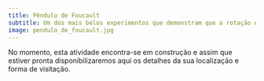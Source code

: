 ```yaml
---
title: Pêndulo de Foucault
subtitle: Um dos mais belos experimentos que demonstram que a rotação da Terra é absoluta. *Venha conhecer o nosso exemplar!*
image: pendulo_de_foucault.jpg
---
```


No momento, esta atividade encontra-se em construção e assim que estiver pronta disponibilizaremos aqui os detalhes da sua localização e forma de visitação.